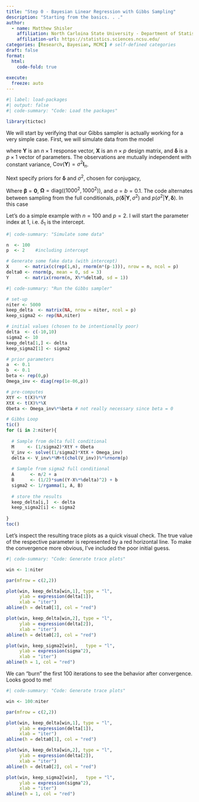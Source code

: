 ```yaml
---
title: "Step 0 - Bayesian Linear Regression with Gibbs Sampling"
description: "Starting from the basics. . ."
author:
  - name: Matthew Shisler
    affiliation: North Carloina State University - Department of Statistics
    affiliation-url: https://statistics.sciences.ncsu.edu/ 
categories: [Research, Bayesian, MCMC] # self-defined categories
draft: false 
format:
  html: 
    code-fold: true
    
execute:
  freeze: auto
---
```



```r
#| label: load-packages
#| output: false
#| code-summary: "Code: Load the packages"

library(tictoc)
```

We will start by verifying that our Gibbs sampler is actually working for a very simple case. First, we will simulate data from the model 

\begin{align*}
\mathbf{Y} \sim \text{Normal}_n(\mathbf{X}\mathbf{\boldsymbol\delta}, \; \sigma^2 \mathbf{I}_n)
\end{align*}

where $\mathbf{Y}$ is an $n \times 1$ response vector, $\mathbf{X}$ is an $n \times p$ design matrix, and $\boldsymbol\delta$ is a $p \times 1$ vector of parameters. The observations are mutually independent with constant variance, $\text{Cov}(\mathbf{Y}) = \sigma^2 \mathbf{I}_n$. 

Next specify priors for $\boldsymbol\delta$ and $\sigma^2$, chosen for conjugacy,
\begin{align*}
\boldsymbol\delta &\sim \text{Normal}_p(\boldsymbol\beta, \; \mathbf{\Omega})\\
\sigma^2 &\sim \text{InvGamma}(a, \; b)
\end{align*}

Where $\boldsymbol\beta = \boldsymbol0$, $\mathbf{\Omega} = \text{diag}((1000^2, 1000^2))$, and $a = b = 0.1$. The code
alternates between sampling from the full conditionals, $p(\boldsymbol\delta|\mathbf{Y},\sigma^2)$ and $p(\sigma^2|\mathbf{Y},\boldsymbol\delta)$. In this case 
\begin{align*}
  \boldsymbol\delta|\mathbf{Y},\sigma^2 &\sim \text{Normal}\left(V^{-1}M, V^{-1}\right)\\
  V &= \frac{1}{\sigma^{2}}\mathbf{X}^T\mathbf{X} + \mathbf{\Omega}^{-1}\\
  M &= \frac{1}{\sigma^{2}}\mathbf{X}^T\mathbf{Y} + \mathbf{\Omega}^{-1}\boldsymbol\beta\\
  \sigma^2|\mathbf{Y},\boldsymbol\delta &\sim \text{InvGamma}\left(\frac{n}{2} + a, \frac{1}{2}(\mathbf{Y}-\mathbf{X}\boldsymbol\delta)^T(\mathbf{Y}-\mathbf{X}\boldsymbol\delta) + b \right)
\end{align*}

Let's do a simple example with $n=100$ and $p = 2$. I will start the parameter index at $1$, i.e. $\delta_1$ is the intercept.

```r
#| code-summary: "Simulate some data"

n  <- 100
p  <- 2    #including intercept

# Generate some fake data (with intercept)
X      <- matrix(c(rep(1,n), rnorm(n*(p-1))), nrow = n, ncol = p)
delta0 <- rnorm(p, mean = 0, sd = 3)
Y      <- matrix(rnorm(n, X%*%delta0, sd = 1))

```

```r
#| code-summary: "Run the Gibbs sampler"

# set-up
niter <- 5000
keep_delta  <- matrix(NA, nrow = niter, ncol = p)
keep_sigma2 <- rep(NA,niter)

# initial values (chosen to be intentionally poor)
delta  <- c(-10,10)
sigma2 <- 10
keep_delta[1,] <- delta
keep_sigma2[1] <- sigma2

# prior parameters
a  <- 0.1
b  <- 0.1
beta <- rep(0,p)
Omega_inv <- diag(rep(1e-06,p))

# pre-computes
XtY <- t(X)%*%Y
XtX <- t(X)%*%X
Obeta <- Omega_inv%*%beta # not really necessary since beta = 0

# Gibbs Loop
tic()
for (i in 2:niter){
  
  # Sample from delta full conditional
  M     <- (1/sigma2)*XtY + Obeta
  V_inv <- solve((1/sigma2)*XtX + Omega_inv)
  delta <- V_inv%*%M+t(chol(V_inv))%*%rnorm(p)
    
  # Sample from sigma2 full conditional
  A      <- n/2 + a
  B      <- (1/2)*sum((Y-X%*%delta)^2) + b
  sigma2 <- 1/rgamma(1, A, B)
  
  # store the results
  keep_delta[i,]  <- delta
  keep_sigma2[i] <- sigma2
  
}
toc()
```

Let's inspect the resulting trace plots as a quick visual check. The true value of the respective parameter is represented by a red horizontal line. To make the convergence more obvious, I've included the poor initial guess.
```r
#| code-summary: "Code: Generate trace plots"

win <- 1:niter

par(mfrow = c(2,2))

plot(win, keep_delta[win,1], type = "l",
     ylab = expression(delta[1]),
     xlab = "iter")
abline(h = delta0[1], col = "red")

plot(win, keep_delta[win,2], type = "l",
     ylab = expression(delta[2]),
     xlab = "iter")
abline(h = delta0[2], col = "red")

plot(win, keep_sigma2[win],   type = "l",
     ylab = expression(sigma^2),
     xlab = "iter")
abline(h = 1, col = "red")
```

We can "burn" the first 100 iterations to see the behavior after convergence. Looks good to me!
```r
#| code-summary: "Code: Generate trace plots"

win <- 100:niter

par(mfrow = c(2,2))

plot(win, keep_delta[win,1], type = "l",
     ylab = expression(delta[1]),
     xlab = "iter")
abline(h = delta0[1], col = "red")

plot(win, keep_delta[win,2], type = "l",
     ylab = expression(delta[2]),
     xlab = "iter")
abline(h = delta0[2], col = "red")

plot(win, keep_sigma2[win],   type = "l",
     ylab = expression(sigma^2),
     xlab = "iter")
abline(h = 1, col = "red")
```